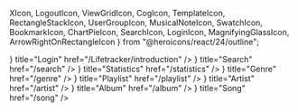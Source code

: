   XIcon,
  LogoutIcon,
  ViewGridIcon,
  CogIcon,
  TemplateIcon,
  RectangleStackIcon,
  UserGroupIcon,
  MusicalNoteIcon,
  SwatchIcon,
  BookmarkIcon,
  ChartPieIcon,
  SearchIcon,
  LoginIcon,
  MagnifyingGlassIcon,
  ArrowRightOnRectangleIcon
} from "@heroicons/react/24/outline";

<Hero/>

<Cards>
	<Card
		icon={
			<ArrowRightOnRectangleIcon className="w-6 h-6" />
		}
		title="Login"
		href="/Lifetracker/introduction"
	/>
	<Card
		icon={
			<MagnifyingGlassIcon className="w-6 h-6" />
		}
		title="Search"
		href="/search"
	/>
	<Card
		icon={
			<ChartPieIcon className="w-6 h-6" />
		}
		title="Statistics"
		href="/statistics"
	/>
	<Card
		icon={
			<SwatchIcon className="w-6 h-6" />
		}
		title="Genre"
		href="/genre"
	/>
	<Card
		icon={
			<BookmarkIcon className="w-6 h-6" />
		}
		title="Playlist"
		href="/playlist"
	/>
	<Card
		icon={
			<UserGroupIcon className="w-6 h-6" />
		}
		title="Artist"
		href="/artist"
	/>
	<Card
		icon={
			<RectangleStackIcon className="w-6 h-6" />
		}
		title="Album"
		href="/album"
	/>
	<Card
		icon={
			<MusicalNoteIcon className="w-6 h-6" />
		}
		title="Song"
		href="/song"
	/>
</Cards>